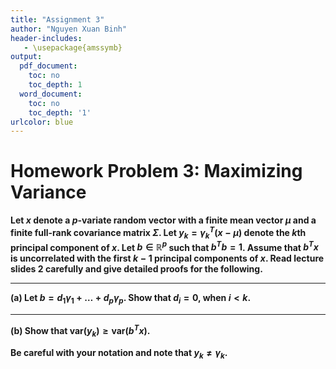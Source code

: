 ```yaml
---
title: "Assignment 3"
author: "Nguyen Xuan Binh"
header-includes:
   - \usepackage{amssymb}
output:
  pdf_document:
    toc: no
    toc_depth: 1
  word_document:
    toc: no
    toc_depth: '1'
urlcolor: blue
---
```


# Homework Problem 3: Maximizing Variance

**Let $x$ denote a $p$-variate random vector with a finite mean vector $\mu$ and a finite full-rank covariance matrix $\Sigma$. Let $y_k = \gamma_k^T (x - \mu)$ denote the $k$th principal component of $x$. Let $b \in \mathbb{R}^p$ such that $b^Tb = 1$. Assume that $b^T x$ is uncorrelated with the first $k - 1$ principal components of $x$. Read lecture slides 2 carefully and give detailed proofs for the following.**

---


**(a) Let $b = d_1\gamma_1 + \ldots + d_p\gamma_p$. Show that $d_i = 0$, when $i < k$.**


---

**(b) Show that $\text{var}(y_k) \geq \text{var}(b^Tx)$.**

**Be careful with your notation and note that $y_k \neq \gamma_k$.**


